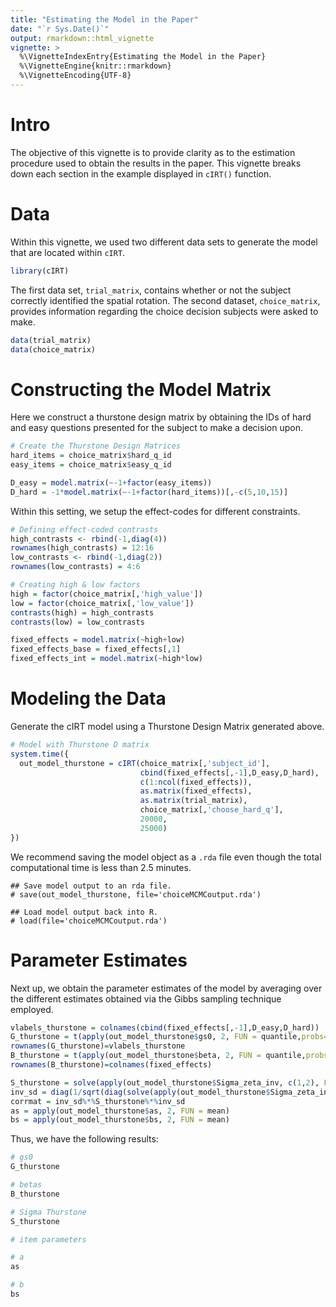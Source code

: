 ```yaml
---
title: "Estimating the Model in the Paper"
date: "`r Sys.Date()`"
output: rmarkdown::html_vignette
vignette: >
  %\VignetteIndexEntry{Estimating the Model in the Paper}
  %\VignetteEngine{knitr::rmarkdown}
  %\VignetteEncoding{UTF-8}
---
```


# Intro

The objective of this vignette is to provide clarity as to the estimation procedure used to obtain the results in the paper. This vignette breaks down each section in the example displayed in `cIRT()` function. 

# Data

Within this vignette, we used two different data sets to generate the model that are located within `cIRT`.

```r
library(cIRT)
```

The first data set, `trial_matrix`, contains whether or not the subject correctly identified the spatial rotation. The second dataset, `choice_matrix`, provides information regarding the choice decision subjects were asked to make. 

```r
data(trial_matrix)
data(choice_matrix)
```

# Constructing the Model Matrix
Here we construct a thurstone design matrix by obtaining the IDs of hard and easy questions presented for the subject to make a decision upon.

```r
# Create the Thurstone Design Matrices
hard_items = choice_matrix$hard_q_id
easy_items = choice_matrix$easy_q_id

D_easy = model.matrix(~-1+factor(easy_items))
D_hard = -1*model.matrix(~-1+factor(hard_items))[,-c(5,10,15)]
```

Within this setting, we setup the effect-codes for different constraints. 
```r
# Defining effect-coded contrasts
high_contrasts <- rbind(-1,diag(4))
rownames(high_contrasts) = 12:16
low_contrasts <- rbind(-1,diag(2))
rownames(low_contrasts) = 4:6

# Creating high & low factors
high = factor(choice_matrix[,'high_value'])
low = factor(choice_matrix[,'low_value'])
contrasts(high) = high_contrasts
contrasts(low) = low_contrasts

fixed_effects = model.matrix(~high+low)
fixed_effects_base = fixed_effects[,1]
fixed_effects_int = model.matrix(~high*low)
```

# Modeling the Data

Generate the cIRT model using a Thurstone Design Matrix generated above. 

```r
# Model with Thurstone D matrix
system.time({ 
  out_model_thurstone = cIRT(choice_matrix[,'subject_id'], 
                             cbind(fixed_effects[,-1],D_easy,D_hard),
                             c(1:ncol(fixed_effects)), 
                             as.matrix(fixed_effects),
                             as.matrix(trial_matrix), 
                             choice_matrix[,'choose_hard_q'],
                             20000,
                             25000)
})
```

We recommend saving the model object as a `.rda` file even though the total computational time is less than 2.5 minutes.  
```
## Save model output to an rda file.
# save(out_model_thurstone, file='choiceMCMCoutput.rda')

## Load model output back into R.
# load(file='choiceMCMCoutput.rda')
```

# Parameter Estimates

Next up, we obtain the parameter estimates of the model by averaging over the different estimates obtained via the Gibbs sampling technique employed. 

```r
vlabels_thurstone = colnames(cbind(fixed_effects[,-1],D_easy,D_hard))
G_thurstone = t(apply(out_model_thurstone$gs0, 2, FUN = quantile,probs=c(.5,.025,.975)))
rownames(G_thurstone)=vlabels_thurstone
B_thurstone = t(apply(out_model_thurstone$beta, 2, FUN = quantile,probs=c(.5,0.025,.975)))
rownames(B_thurstone)=colnames(fixed_effects)

S_thurstone = solve(apply(out_model_thurstone$Sigma_zeta_inv, c(1,2), FUN = mean))
inv_sd = diag(1/sqrt(diag(solve(apply(out_model_thurstone$Sigma_zeta_inv, c(1,2), FUN = mean)))))
corrmat = inv_sd%*%S_thurstone%*%inv_sd
as = apply(out_model_thurstone$as, 2, FUN = mean)
bs = apply(out_model_thurstone$bs, 2, FUN = mean)
```

Thus, we have the following results:

```r
# gs0
G_thurstone

# betas
B_thurstone

# Sigma Thurstone
S_thurstone

# item parameters

# a
as

# b
bs
```